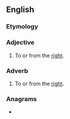 ==English==

===Etymology===
{{suffix|right|ward|lang=en}}

===Adjective===
{{en-adj}}

# To or from the [[right]].

===Adverb===
{{en-adv}}

# To or from the [[right]].

===Anagrams===
* {{anagrams|en|a=adghirrtw|draw right}}